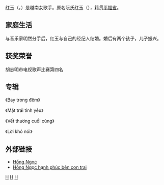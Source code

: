 {{blpsources|time=2015-01-20T06:51:22+00:00}}
红玉（{{lang-vi|Hồng Ngọc}}，{{bd|1978年|8月6日}}）是越南女歌手。原名阮氏红玉（{{lang|vi|Nguyễn Thị Hồng Ngọc}}），籍贯[[平福省|平福省]]。
== 家庭生活 ==
与音乐家明然分手后，红玉与自己的经纪人结婚。婚后有两个孩子，儿子振兴。
== 获奖荣誉 ==
胡志明市电视歌声比赛第四名
== 专辑 ==
《Bay trong đêm》

《Mặt trái tình yêu》

《Vết thương cuối cùng》

《Lời khó nói》
== 外部链接 ==
*[http://www.tiin.vn/chuyen-muc/sao/tin-sao/hong-ngoc.html Hồng Ngọc]
*[http://soha.vn/giai-tri/hong-ngoc-hanh-phuc-ben-con-trai-20120609092255929.htm Hồng Ngọc hạnh phúc bên con trai]

[[Category:平福省人|H]]
[[Category:越南女歌手|H]]
[[Category:越南天主教徒|H]]